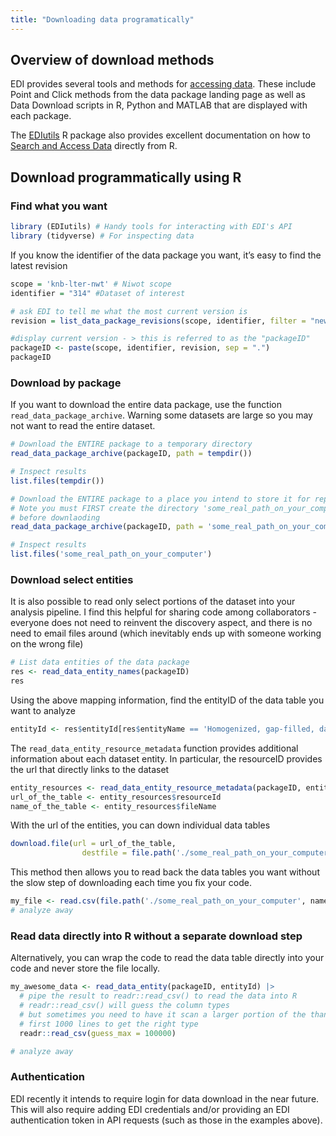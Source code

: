 ```yaml
---
title: "Downloading data programatically"
---
```


## Overview of download methods

EDI provides several tools and methods for [accessing data](https://edirepository.org/resources/accessing-data). These include Point and Click methods from the data package landing page as well as Data Download scripts in R, Python and MATLAB that are displayed with each package.

The [EDIutils](https://docs.ropensci.org/EDIutils/) R package also provides excellent documentation on how to [Search and Access Data](https://docs.ropensci.org/EDIutils/articles/search_and_access.html) directly from R.

## Download programmatically using R

### Find what you want

```r
library (EDIutils) # Handy tools for interacting with EDI's API
library (tidyverse) # For inspecting data
```

If you know the identifier of the data package you want, it's easy to find the latest revision

```r
scope = 'knb-lter-nwt' # Niwot scope
identifier = "314" #Dataset of interest

# ask EDI to tell me what the most current version is
revision = list_data_package_revisions(scope, identifier, filter = "newest")

#display current version - > this is referred to as the "packageID"
packageID <- paste(scope, identifier, revision, sep = ".")
packageID

```

### Download by package

If you want to download the entire data package, use the function `read_data_package_archive`. Warning some datasets are large so you may not want to read the entire dataset.

```r
# Download the ENTIRE package to a temporary directory
read_data_package_archive(packageID, path = tempdir())

# Inspect results 
list.files(tempdir())

# Download the ENTIRE package to a place you intend to store it for repeated use
# Note you must FIRST create the directory 'some_real_path_on_your_computer'
# before downlaoding
read_data_package_archive(packageID, path = 'some_real_path_on_your_computer')

# Inspect results  
list.files('some_real_path_on_your_computer')
```

### Download select entities

It is also possible to read only select portions of the dataset into your analysis pipeline. I find this helpful for sharing code among collaborators - everyone does not need to reinvent the discovery aspect, and there is no need to email files around (which inevitably ends up with someone working on the wrong file)

```r
# List data entities of the data package
res <- read_data_entity_names(packageID)
res

```

Using the above mapping information, find the entityID of the data table you want to analyze

```r
entityId <- res$entityId[res$entityName == 'Homogenized, gap-filled, daily air temperature']

```

The `read_data_entity_resource_metadata` function provides additional information about each dataset entity. In particular, the resourceID provides the url that directly links to the dataset

```r

entity_resources <- read_data_entity_resource_metadata(packageID, entityId)
url_of_the_table <- entity_resources$resourceId
name_of_the_table <- entity_resources$fileName

```

With the url of the entities, you can down individual data tables

```r

download.file(url = url_of_the_table,
                destfile = file.path('./some_real_path_on_your_computer', name_of_the_table))

```

This method then allows you to read back the data tables you want without the slow step of downloading each time you fix your code.

```r

my_file <- read.csv(file.path('./some_real_path_on_your_computer', name_of_the_table))
# analyze away
```

### Read data directly into R without a separate download step

Alternatively, you can wrap the code to read the data table directly into your code and never store the file locally.

```r
my_awesome_data <- read_data_entity(packageID, entityId) |>
  # pipe the result to readr::read_csv() to read the data into R
  # readr::read_csv() will guess the column types
  # but sometimes you need to have it scan a larger portion of the than the default
  # first 1000 lines to get the right type
  readr::read_csv(guess_max = 100000)

# analyze away
```

### Authentication

EDI recently it intends to require login for data download in the near future. This will also require adding EDI credentials and/or providing an EDI authentication token in API requests (such as those in the examples above).